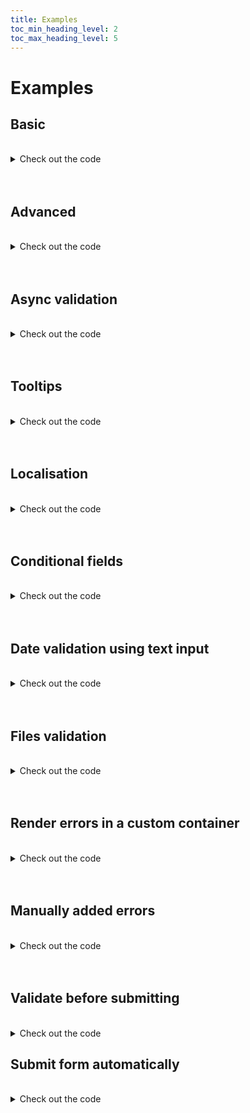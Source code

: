 ```yaml
---
title: Examples
toc_min_heading_level: 2
toc_max_heading_level: 5
---
```



# Examples

## Basic

<BasicExample />

<br />
<details>
<summary>Check out the code</summary>

<Tabs>
<TabItem value="HTML">

```html
<form id="basic_form" autocomplete="off" novalidate="novalidate">
  <div class="control-wrapper">
    <label class="input-label" for="basic_name">Name</label>
    <div class="input-wrapper">
      <input
        id="basic_name"
        class="input"
        autocomplete="off"
        type="text"
        placeholder="Enter your name"
      />
    </div>
  </div>
  <div class="control-wrapper">
    <label class="input-label" for="basic_email">Email</label>
    <div class="input-wrapper">
      <input
        id="basic_email"
        class="input"
        autocomplete="off"
        type="text"
        placeholder="Enter your email"
      />
    </div>
  </div>
  <div class="control-wrapper">
    <label class="input-label" for="basic_password">Password</label>
    <div class="input-wrapper">
      <input
        id="basic_password"
        class="input"
        autocomplete="off"
        type="text"
        placeholder="Enter your password"
      />
    </div>
  </div>
  <div class="control-wrapper">
    <label class="input-label" for="basic_age">Age</label>
    <div class="input-wrapper">
      <input
        id="basic_age"
        class="input"
        autocomplete="off"
        type="text"
        placeholder="Enter your age"
      />
    </div>
  </div>
  <div class="control-wrapper">
    <button type="submit" class="button">Submit</button>
  </div>
</form>
```

</TabItem>

<TabItem value="JS">

```js
const validator = new JustValidate('#basic_form');

validator
  .addField('#basic_name', [
    {
      rule: 'required',
    },
    {
      rule: 'minLength',
      value: 3,
    },
    {
      rule: 'maxLength',
      value: 15,
    },
  ])
  .addField('#basic_email', [
    {
      rule: 'required',
    },
    {
      rule: 'email',
    },
  ])
  .addField('#basic_password', [
    {
      rule: 'required',
    },
    {
      rule: 'password',
    },
  ])
  .addField('#basic_age', [
    {
      rule: 'required',
    },
    {
      rule: 'number',
    },
    {
      rule: 'minNumber',
      value: 18,
    },
    {
      rule: 'maxNumber',
      value: 150,
    },
  ]);
```

</TabItem>
</Tabs>
</details>
<br />
<br />

## Advanced

<AdvancedUsage />

<br />
<details>
<summary>Check out the code</summary>

<Tabs>
<TabItem value="HTML">

```html
<form id="advanced-usage_form" autocomplete="off" novalidate="novalidate">
  <div class="control-wrapper">
    <label class="input-label" for="advanced-usage_password">Password</label>
    <div class="input-wrapper">
      <input
        id="advanced-usage_password"
        class="input"
        autocomplete="off"
        type="password"
        placeholder="Enter password"
      />
    </div>
  </div>
  <div class="control-wrapper">
    <label class="input-label" for="advanced-usage_repeat-password"
      >Repeat password</label
    >
    <div class="input-wrapper">
      <input
        id="advanced-usage_repeat-password"
        class="input"
        autocomplete="off"
        type="password"
        placeholder="Repeat password"
      />
    </div>
  </div>
  <div class="control-wrapper">
    <label class="input-label" for="advanced-usage_message">Message</label>
    <div class="input-wrapper">
      <textarea
        id="advanced-usage_message"
        class="input textarea"
        placeholder="Enter message"
      ></textarea>
    </div>
  </div>
  <div class="control-wrapper">
    <label class="input-label" for="advanced-usage_favorite_animal_select"
      >Select you favorite animal</label
    >
    <div class="input-wrapper">
      <select class="select minimal" id="advanced-usage_favorite_animal_select">
        <option value="">--Please select an option--</option>
        <option value="Dog">Dog</option>
        <option value="Cat">Cat</option>
        <option value="Hamster">Hamster</option>
        <option value="Parrot">Parrot</option>
        <option value="Spider">Spider</option>
        <option value="Goldfish">Goldfish</option>
      </select>
    </div>
  </div>
  <div class="control-wrapper mb-32">
    <div class="label mb-8">You should give us your consent</div>
    <div class="control-wrapper">
      <div class="flex">
        <input
          type="checkbox"
          id="advanced-usage_consent_checkbox"
          class="checkbox"
        /><label
          class="input-label ml-8 pb-0"
          for="advanced-usage_consent_checkbox"
          >I agree to provide the information</label
        >
      </div>
      <div id="advanced-usage_consent_checkbox-errors-container"></div>
    </div>
  </div>
  <div
    class="control-wrapper mb-32"
    id="advanced-usage_communication_checkbox_group"
  >
    <div class="label mb-8">Please select at least 1 option</div>
    <div class="control-wrapper">
      <div class="flex">
        <input
          type="checkbox"
          id="advanced-usage_communication_checkbox_group_1"
          class="checkbox"
          name="communication_checkbox_group"
        /><label
          class="input-label ml-8 pb-0"
          for="advanced-usage_communication_checkbox_group_1"
          >I'd like to receive news by email</label
        >
      </div>
      <div
        id="advanced-usage_communication_checkbox_group_1-errors-container"
      ></div>
    </div>
    <div class="control-wrapper">
      <div class="flex">
        <input
          type="checkbox"
          id="advanced-usage_communication_checkbox_group_2"
          class="checkbox"
          name="communication_checkbox_group"
        /><label
          class="input-label ml-8 pb-0"
          for="advanced-usage_communication_checkbox_group_2"
          >I'd like to receive news by post</label
        >
      </div>
      <div
        id="advanced-usage_communication_checkbox_group_2-errors-container"
      ></div>
    </div>
    <div class="control-wrapper">
      <div class="flex">
        <input
          type="checkbox"
          id="advanced-usage_communication_checkbox_group_3"
          class="checkbox"
          name="communication_checkbox_group"
        /><label
          class="input-label ml-8 pb-0"
          for="advanced-usage_communication_checkbox_group_3"
          >I'd like to receive news by text phone</label
        >
      </div>
      <div
        id="advanced-usage_communication_checkbox_group_3-errors-container"
      ></div>
    </div>
  </div>
  <div class="control-wrapper mb-16">
    <div class="label mb-8">
      Please select the preferred way for communication
    </div>
    <div id="advanced-usage_communication_radio_group">
      <div class="control-wrapper">
        <label class="input-label flex"
          ><input
            type="radio"
            id="advanced-usage_communication_radio_group_1"
            class="radio"
            name="communication_radio_group"
          />
          <span class="ml-8">Email</span></label
        >
      </div>
      <div class="control-wrapper">
        <label class="input-label flex"
          ><input
            type="radio"
            id="advanced-usage_communication_radio_group_2"
            class="radio"
            name="communication_radio_group"
          />
          <span class="ml-8">Text message</span></label
        >
      </div>
    </div>
  </div>
  <div class="control-wrapper">
    <label class="input-label" for="advanced-usage_input_number"
      >Input any number</label
    >
    <div class="input-wrapper">
      <input
        id="advanced-usage_input_number"
        class="input"
        autocomplete="off"
        type="text"
        placeholder="Input any number"
      />
    </div>
  </div>
  <div class="control-wrapper">
    <label class="input-label" for="advanced-usage_input_integer_number"
      >Input an integer number</label
    >
    <div class="input-wrapper">
      <input
        id="advanced-usage_input_integer_number"
        class="input"
        autocomplete="off"
        type="text"
        placeholder="Input an integer number"
      />
    </div>
  </div>
  <div class="control-wrapper">
    <label class="input-label" for="advanced-usage_input_number_between"
      >Input a number between 10 and 20</label
    >
    <div class="input-wrapper">
      <input
        id="advanced-usage_input_number_between"
        class="input"
        autocomplete="off"
        type="text"
        placeholder="Input a number between 10 and 20"
      />
    </div>
  </div>
  <div class="control-wrapper">
    <button type="submit" class="button">Submit</button>
  </div>
</form>
```

</TabItem>

<TabItem value="JS">

```js
const validator = new JustValidate('#advanced-usage_form');

validator
  .addField('#advanced-usage_password', [
    {
      rule: 'required',
    },
  ])
  .addField('#advanced-usage_repeat-password', [
    {
      rule: 'required',
    },
    {
      validator: (value, fields) => {
        if (
          fields['#advanced-usage_password'] &&
          fields['#advanced-usage_password'].elem
        ) {
          const repeatPasswordValue =
            fields['#advanced-usage_password'].elem.value;

          return value === repeatPasswordValue;
        }

        return true;
      },
      errorMessage: 'Passwords should be the same',
    },
  ])
  .addField('#advanced-usage_message', [
    {
      validator: (value) => {
        return value !== undefined && (value as string).length > 3;
      },
      errorMessage: 'Message should be more than 3 letters.',
    },
  ])
  .addField(
    '#advanced-usage_consent_checkbox',
    [
      {
        rule: 'required',
      },
    ],
    {
      errorsContainer: '#advanced-usage_consent_checkbox-errors-container',
    }
  )
  .addField('#advanced-usage_favorite_animal_select', [
    {
      rule: 'required',
    },
  ])
  .addRequiredGroup(
    '#advanced-usage_communication_checkbox_group',
    'You should select at least one communication channel'
  )
  .addRequiredGroup('#advanced-usage_communication_radio_group')
  .addField('#advanced-usage_input_number', [
    {
      rule: 'required',
    },
    {
      rule: 'number',
    },
  ])
  .addField('#advanced-usage_input_integer_number', [
    {
      rule: 'required',
    },
    {
      rule: 'integer',
    },
  ])
  .addField('#advanced-usage_input_number_between', [
    {
      rule: 'required',
    },
    {
      rule: 'minNumber',
      value: 10,
    },
    {
      rule: 'maxNumber',
      value: 20,
    },
  ]);

```

</TabItem>
</Tabs>
</details>
<br />
<br />

## Async validation

<AsyncExample />

<br />
<details>
<summary>Check out the code</summary>

<Tabs>
<TabItem value="HTML">

```html
<form id="async_form" autocomplete="off" novalidate="novalidate">
  <div class="control-wrapper">
    <label class="input-label" for="async_email">Email</label>
    <div class="input-wrapper">
      <input
        id="async_email"
        class="input"
        autocomplete="off"
        type="text"
        placeholder="Enter your email"
      />
    </div>
  </div>
  <div class="control-wrapper">
    <button type="submit" class="button">Submit</button>
  </div>
</form>
```

</TabItem>

<TabItem value="JS">

```js
const validator = new JustValidate('#async_form');

validator.addField('#async_email', [
  {
    rule: 'required',
  },
  {
    validator: (value) => () =>
      new Promise((resolve) => {
        setTimeout(() => {
          resolve(false);
        }, 1000);
      }),
    errorMessage: 'Email already exists!',
  },
]);
```

</TabItem>
</Tabs>
</details>
<br />
<br />

## Tooltips

<TooltipsExample />

<br />
<details>
<summary>Check out the code</summary>

<Tabs>
<TabItem value="HTML">

```html
<form id="tooltips_form" autocomplete="off" novalidate="novalidate">
  <div class="row">
    <div class="col">
      <div class="control-wrapper">
        <label class="input-label" for="tooltips_name">Name</label>
        <div class="input-wrapper">
          <input
            id="tooltips_name"
            class="input"
            autocomplete="off"
            type="text"
            placeholder="Enter your name"
          />
        </div>
      </div>
    </div>
    <div class="col">
      <div class="control-wrapper">
        <label class="input-label" for="tooltips_email">Email</label>
        <div class="input-wrapper">
          <input
            id="tooltips_email"
            class="input"
            autocomplete="off"
            type="text"
            placeholder="Enter your email"
          />
        </div>
      </div>
    </div>
  </div>
  <div class="control-wrapper">
    <label class="input-label" for="tooltips_favorite_animal_select"
      >Select you favorite animal</label
    >
    <div class="input-wrapper">
      <select class="select minimal" id="tooltips_favorite_animal_select">
        <option value="">--Please select an option--</option>
        <option value="Dog">Dog</option>
        <option value="Cat">Cat</option>
        <option value="Hamster">Hamster</option>
        <option value="Parrot">Parrot</option>
        <option value="Spider">Spider</option>
        <option value="Goldfish">Goldfish</option>
      </select>
    </div>
  </div>
  <div class="control-wrapper mb-32">
    <div class="label mb-8">Please confirm you agree</div>
    <div class="control-wrapper">
      <div class="flex">
        <input
          type="checkbox"
          id="tooltips_consent_checkbox"
          class="checkbox"
        /><label class="input-label ml-8 pb-0" for="tooltips_consent_checkbox"
          >I agree to provide the information</label
        >
      </div>
      <div id="tooltips_consent_checkbox-errors-container"></div>
    </div>
  </div>
  <div class="control-wrapper mb-32" id="tooltips_communication_checkbox_group">
    <div class="label mb-8">Please select at least 1 option</div>
    <div class="control-wrapper">
      <div class="flex">
        <input
          type="checkbox"
          id="tooltips_communication_checkbox_group_1"
          class="checkbox"
          name="communication_checkbox_group"
        /><label
          class="input-label ml-8 pb-0"
          for="tooltips_communication_checkbox_group_1"
          >I'd like to receive news by email</label
        >
      </div>
      <div id="tooltips_communication_checkbox_group_1-errors-container"></div>
    </div>
    <div class="control-wrapper">
      <div class="flex">
        <input
          type="checkbox"
          id="tooltips_communication_checkbox_group_2"
          class="checkbox"
          name="communication_checkbox_group"
        /><label
          class="input-label ml-8 pb-0"
          for="tooltips_communication_checkbox_group_2"
          >I'd like to receive news by post</label
        >
      </div>
      <div id="tooltips_communication_checkbox_group_2-errors-container"></div>
    </div>
    <div class="control-wrapper">
      <div class="flex">
        <input
          type="checkbox"
          id="tooltips_communication_checkbox_group_3"
          class="checkbox"
          name="communication_checkbox_group"
        /><label
          class="input-label ml-8 pb-0"
          for="tooltips_communication_checkbox_group_3"
          >I'd like to receive news by text phone</label
        >
      </div>
      <div id="tooltips_communication_checkbox_group_3-errors-container"></div>
    </div>
  </div>
  <div class="control-wrapper mb-16">
    <div class="label mb-8">Please select your preferred contact method</div>
    <div id="tooltips_communication_radio_group">
      <div class="control-wrapper">
        <label class="input-label flex"
          ><input
            type="radio"
            id="tooltips_communication_radio_group_1"
            class="radio"
            name="communication_radio_group"
          />
          <span class="ml-8">Email</span></label
        >
      </div>
      <div class="control-wrapper">
        <label class="input-label flex"
          ><input
            type="radio"
            id="tooltips_communication_radio_group_2"
            class="radio"
            name="communication_radio_group"
          />
          <span class="ml-8">Text message</span></label
        >
      </div>
    </div>
  </div>
  <div class="control-wrapper">
    <button type="submit" class="button">Submit</button>
  </div>
</form>
```

</TabItem>

<TabItem value="JS">

```js
const validator = new JustValidate('#tooltips_form', {
  tooltip: {
    position: 'top',
  },
});

validator
  .addField('#tooltips_name', [
    {
      rule: 'required',
    },
  ])
  .addField('#tooltips_email', [
    {
      rule: 'required',
    },
    {
      rule: 'email',
    },
  ])
  .addField(
    '#tooltips_consent_checkbox',
    [
      {
        rule: 'required',
      },
    ],
    {
      errorsContainer: '#tooltips_consent_checkbox-errors-container',
    }
  )
  .addField(
    '#tooltips_favorite_animal_select',
    [
      {
        rule: 'required',
      },
    ],
    {
      tooltip: {
        position: 'right',
      },
    }
  )
  .addRequiredGroup(
    '#tooltips_communication_checkbox_group',
    'You should select at least one communication channel',
    {
      tooltip: {
        position: 'bottom',
      },
    }
  )
  .addRequiredGroup('#tooltips_communication_radio_group', undefined, {
    tooltip: {
      position: 'bottom',
    },
  });
```

</TabItem>
</Tabs>
</details>
<br />
<br />

## Localisation

<LocalisationExample />

<br />
<details>
<summary>Check out the code</summary>

<Tabs>
<TabItem value="HTML">

```html
<form id="localisation_form" autocomplete="off" novalidate="novalidate">
  <div>
    <div class="control-wrapper">
      <label class="input-label" for="localisation_language"
        >Change error messages language</label
      >
      <div class="input-wrapper">
        <select class="select minimal" id="localisation_language">
          <option value="">--Please select an option--</option>
          <option value="English" selected="">English</option>
          <option value="Spanish">Spanish</option>
          <option value="French">French</option>
        </select>
      </div>
    </div>
  </div>
  <div class="row">
    <div class="col">
      <div class="control-wrapper">
        <label class="input-label" for="localisation_form_name">Name</label>
        <div class="input-wrapper">
          <input
            id="localisation_form_name"
            class="input"
            autocomplete="off"
            type="text"
            placeholder="Enter your name"
          />
        </div>
      </div>
    </div>
    <div class="col">
      <div class="control-wrapper">
        <label class="input-label" for="localisation_form_email">Email</label>
        <div class="input-wrapper">
          <input
            id="localisation_form_email"
            class="input"
            autocomplete="off"
            type="text"
            placeholder="Enter your email"
          />
        </div>
      </div>
    </div>
  </div>
  <div class="control-wrapper">
    <button type="submit" class="button">Submit</button>
  </div>
</form>
```

</TabItem>

<TabItem value="JS">

```js
import JustValidate from 'just-validate';

const validator = new JustValidate('#localisation_form', undefined, [
  {
    key: 'Name is required',
    dict: {
      Spanish: 'Se requiere el nombre',
      French: 'Le nom est requis',
    },
  },
  {
    key: 'Name is too short',
    dict: {
      Spanish: 'El nombre es muy corto',
      French: 'Le nom est trop court',
    },
  },
  {
    key: 'Name is too long',
    dict: {
      Spanish: 'El nombre es demasiado largo',
      French: 'Le nom est trop long',
    },
  },
  {
    key: 'Email is required',
    dict: {
      Spanish: 'Correo electronico es requerido',
      French: "L'e-mail est requis",
    },
  },
  {
    key: 'Email is invalid',
    dict: {
      Spanish: 'El correo electrónico es invalido',
      French: 'Le courriel est invalide',
    },
  },
]);

validator
  .addField('#localisation_form_name', [
    {
      rule: 'required',
      errorMessage: 'Name is required',
    },
    {
      rule: 'minLength',
      value: 3,
      errorMessage: 'Name is too short',
    },
    {
      rule: 'maxLength',
      value: 15,
      errorMessage: 'Name is too long',
    },
  ])
  .addField('#localisation_form_email', [
    {
      rule: 'required',
      errorMessage: 'Email is required',
    },
    {
      rule: 'email',
      errorMessage: 'Email is invalid',
    },
  ]);

validator.setCurrentLocale('English');
```

</TabItem>
</Tabs>
</details>
<br />
<br />

## Conditional fields

<ConditionalExample />

<br />
<details>
<summary>Check out the code</summary>

<Tabs>
<TabItem value="HTML">

```html
<form id="conditional_form" autocomplete="off" novalidate="novalidate">
  <div class="control-wrapper">
    <div class="control-wrapper">
      <label class="input-label" for="conditional_name">Name</label>
      <div class="input-wrapper">
        <input
          id="conditional_name"
          class="input"
          autocomplete="off"
          type="text"
          placeholder="Enter your name"
        />
      </div>
    </div>
  </div>
  <div class="control-wrapper">
    <div class="control-wrapper">
      <div class="flex">
        <input
          type="checkbox"
          id="conditional_checkbox"
          class="checkbox"
        /><label class="input-label ml-8 pb-0" for="conditional_checkbox"
          >Name is required</label
        >
      </div>
      <div id="conditional_checkbox-errors-container"></div>
    </div>
  </div>
  <div class="control-wrapper">
    <button type="submit" class="button">Submit</button>
  </div>
</form>
```

</TabItem>

<TabItem value="JS">

```js
const validator = new JustValidate('#conditional_form');

document
  .querySelector('#conditional_checkbox')
  .addEventListener('change', (e) => {
    if (e.target.checked) {
      validator.addField('#conditional_name', [
        {
          rule: 'required',
        },
      ]);
    } else {
      validator.removeField('#conditional_name');
    }
  });
```

</TabItem>
</Tabs>
</details>
<br />
<br />

## Date validation using text input

<DateTextExample />

<br />
<details>
<summary>Check out the code</summary>

<Tabs>
<TabItem value="HTML">

```html
<form id="date-text_form" autocomplete="off" novalidate="novalidate">
  <div class="control-wrapper">
    <div class="control-wrapper">
      <label class="input-label" for="date-text_start_date">Start date</label>
      <div class="input-wrapper">
        <input
          id="date-text_start_date"
          class="input"
          autocomplete="off"
          type="text"
          placeholder="Enter start date"
        />
      </div>
    </div>
  </div>
  <div class="control-wrapper">
    <div class="control-wrapper">
      <label class="input-label" for="date-text_between_date"
        >Between date</label
      >
      <div class="input-wrapper">
        <input
          id="date-text_between_date"
          class="input"
          autocomplete="off"
          type="text"
          placeholder="Enter between date"
        />
      </div>
    </div>
  </div>
  <div class="control-wrapper">
    <div class="control-wrapper">
      <label class="input-label" for="date-text_end_date">End date</label>
      <div class="input-wrapper">
        <input
          id="date-text_end_date"
          class="input"
          autocomplete="off"
          type="text"
          placeholder="Enter end date"
        />
      </div>
    </div>
  </div>
  <div class="control-wrapper">
    <div class="control-wrapper">
      <label class="input-label" for="date-text_format"
        >Check for dd MMM yyyy format</label
      >
      <div class="input-wrapper">
        <input
          id="date-text_format"
          class="input"
          autocomplete="off"
          type="text"
          placeholder="Enter a valid date"
        />
      </div>
    </div>
  </div>
  <div class="control-wrapper">
    <button type="submit" class="button">Submit</button>
  </div>
</form>
```

</TabItem>

<TabItem value="JS">

```js
const validator = new JustValidate('#date-text_form');

validator
  .addField('#date-text_start_date', [
    {
      rule: 'required',
    },
    {
      plugin: JustValidatePluginDate(() => ({
        format: 'dd/MM/yyyy',
      })),
      errorMessage: 'Date should be in dd/MM/yyyy format (e.g. 20/12/2021)',
    },
  ])
  .addField('#date-text_between_date', [
    {
      rule: 'required',
    },
    {
      plugin: JustValidatePluginDate(() => ({
        format: 'dd/MM/yyyy',
      })),
      errorMessage: 'Date should be in dd/MM/yyyy format (e.g. 20/12/2021)',
    },
    {
      plugin: JustValidatePluginDate((fields) => {
        return {
          format: 'dd/MM/yyyy',
          isAfter: fields['#date-text_start_date'].elem.value,
          isBefore: fields['#date-text_end_date'].elem.value,
        };
      }),
      errorMessage: 'Date should be between start and end dates',
    },
  ])
  .addField('#date-text_end_date', [
    {
      rule: 'required',
    },
    {
      plugin: JustValidatePluginDate(() => ({
        format: 'dd/MM/yyyy',
      })),
      errorMessage: 'Date should be in dd/MM/yyyy format (e.g. 20/12/2021)',
    },
  ])
  .addField('#date-text_format', [
    {
      rule: 'required',
    },
    {
      plugin: JustValidatePluginDate(() => ({
        format: 'dd MMM yyyy',
      })),
      errorMessage: 'Date should be in dd MMM yyyy format (e.g. 20 Dec 2021)',
    },
  ]);
```

</TabItem>
</Tabs>
</details>
<br />
<br />

## Files validation

<FilesExample />

<br />
<details>
<summary>Check out the code</summary>

<Tabs>
<TabItem value="HTML">

```html
<form id="files_form" autocomplete="off" novalidate="novalidate">
  <div class="control-wrapper">
    <div class="control-wrapper">
      <label class="input-label" for="files_minmax">Upload 1-3 files</label>
      <div class="input-wrapper">
        <input
          id="files_minmax"
          class="input"
          autocomplete="off"
          type="file"
          multiple=""
        />
      </div>
    </div>
  </div>
  <div class="control-wrapper">
    <div class="control-wrapper">
      <label class="input-label" for="files_png">Upload 1 png file</label>
      <div class="input-wrapper">
        <input id="files_png" class="input" autocomplete="off" type="file" />
      </div>
    </div>
  </div>
  <div class="control-wrapper">
    <div class="control-wrapper">
      <label class="input-label" for="files_attr"
        >Upload several png/jpg/jpeg files with min size 10kb and max size
        25kb</label
      >
      <div class="input-wrapper">
        <input
          id="files_attr"
          class="input"
          autocomplete="off"
          type="file"
          multiple=""
        />
      </div>
    </div>
  </div>
  <div class="control-wrapper">
    <button type="submit" class="button">Submit</button>
  </div>
</form>
```

</TabItem>

<TabItem value="JS">

```js
const validator = new JustValidate('#files_form');

validator
  .addField('#files_minmax', [
    {
      rule: 'minFilesCount',
      value: 1,
    },
    {
      rule: 'maxFilesCount',
      value: 3,
    },
  ])
  .addField('#files_png', [
    {
      rule: 'minFilesCount',
      value: 1,
    },
    {
      rule: 'maxFilesCount',
      value: 1,
    },
    {
      rule: 'files',
      value: {
        files: {
          types: ['image/png'],
          extensions: ['png'],
        },
      },
    },
  ])
  .addField('#files_attr', [
    {
      rule: 'minFilesCount',
      value: 1,
    },
    {
      rule: 'files',
      value: {
        files: {
          extensions: ['jpeg', 'jpg', 'png'],
          maxSize: 20000,
          minSize: 10000,
          types: ['image/jpeg', 'image/jpg', 'image/png'],
        },
      },
    },
  ]);
```

</TabItem>
</Tabs>
</details>
<br />
<br />

## Render errors in a custom container

<ErrorsContainerExample />

<br />
<details>
<summary>Check out the code</summary>

<Tabs>
<TabItem value="HTML">

```html
<form id="errors-container_form" autocomplete="off" novalidate="novalidate">
  <div class="row">
    <div class="col">
      <div class="control-wrapper">
        <label class="input-label" for="errors-container_name">Name</label>
        <div class="input-wrapper">
          <input
            id="errors-container_name"
            class="input"
            autocomplete="off"
            type="text"
            placeholder="Enter your name"
          />
        </div>
      </div>
      <div class="control-wrapper">
        <span>Custom container for Name field</span>
        <div id="errors-container_custom-name"></div>
      </div>
    </div>
    <div class="col">
      <div class="control-wrapper">
        <label class="input-label" for="errors-container_email">Email</label>
        <div class="input-wrapper">
          <input
            id="errors-container_email"
            class="input"
            autocomplete="off"
            type="text"
            placeholder="Enter your email"
          />
        </div>
      </div>
    </div>
  </div>
  <div
    class="control-wrapper mb-32"
    id="errors-container_communication_checkbox_group"
  >
    <div class="label mb-8">Please select at least 1 option</div>
    <div class="control-wrapper">
      <div class="flex">
        <input
          type="checkbox"
          id="errors-container_communication_checkbox_group_1"
          class="checkbox"
          name="communication_checkbox_group"
        /><label
          class="input-label ml-8 pb-0"
          for="errors-container_communication_checkbox_group_1"
          >I'd like to receive news by email</label
        >
      </div>
      <div
        id="errors-container_communication_checkbox_group_1-errors-container"
      ></div>
    </div>
    <div class="control-wrapper">
      <div class="flex">
        <input
          type="checkbox"
          id="errors-container_communication_checkbox_group_2"
          class="checkbox"
          name="communication_checkbox_group"
        /><label
          class="input-label ml-8 pb-0"
          for="errors-container_communication_checkbox_group_2"
          >I'd like to receive news by post</label
        >
      </div>
      <div
        id="errors-container_communication_checkbox_group_2-errors-container"
      ></div>
    </div>
    <div class="control-wrapper">
      <div class="flex">
        <input
          type="checkbox"
          id="errors-container_communication_checkbox_group_3"
          class="checkbox"
          name="communication_checkbox_group"
        /><label
          class="input-label ml-8 pb-0"
          for="errors-container_communication_checkbox_group_3"
          >I'd like to receive news by text phone</label
        >
      </div>
      <div
        id="errors-container_communication_checkbox_group_3-errors-container"
      ></div>
    </div>
  </div>
  <div class="control-wrapper mb-16">
    <div class="label mb-8">Please select your preferred contact method</div>
    <div id="errors-container_communication_radio_group">
      <div class="control-wrapper">
        <label class="input-label flex"
          ><input
            type="radio"
            id="errors-container_communication_radio_group_1"
            class="radio"
            name="communication_radio_group"
          />
          <span class="ml-8">Email</span></label
        >
      </div>
      <div class="control-wrapper">
        <label class="input-label flex"
          ><input
            type="radio"
            id="errors-container_communication_radio_group_2"
            class="radio"
            name="communication_radio_group"
          />
          <span class="ml-8">Text message</span></label
        >
      </div>
    </div>
  </div>
  <div class="control-wrapper" id="errors-container_custom-container"></div>
  <div class="control-wrapper">
    <button type="submit" class="button">Submit</button>
  </div>
</form>
```

</TabItem>

<TabItem value="JS">

```js
const validator = new JustValidate('#errors-container_form', {
  errorsContainer: '#errors-container_custom-container',
});

validator
  .addField(
    '#errors-container_name',
    [
      {
        rule: 'required',
      },
    ],
    {
      errorsContainer: '#errors-container_custom-name',
    }
  )
  .addField('#errors-container_email', [
    {
      rule: 'required',
    },
    {
      rule: 'email',
    },
  ])
  .addRequiredGroup(
    '#errors-container_communication_checkbox_group',
    'You should select at least one communication channel',
    {
      tooltip: {
        position: 'bottom',
      },
    }
  )
  .addRequiredGroup('#errors-container_communication_radio_group', undefined, {
    tooltip: {
      position: 'bottom',
    },
  });
```

</TabItem>
</Tabs>
</details>
<br />
<br />

## Manually added errors

<ManualExample />

<br />
<details>
<summary>Check out the code</summary>

<Tabs>
<TabItem value="HTML">

```html
<form id="manual_form" autocomplete="off" novalidate="novalidate">
  <div class="control-wrapper">
    <label class="input-label" for="manual_name">Name</label>
    <div class="input-wrapper">
      <input
        id="manual_name"
        class="input"
        autocomplete="off"
        type="text"
        placeholder="Enter your name"
      />
    </div>
  </div>
  <div class="control-wrapper">
    <div class="control-wrapper">
      <button type="button" class="button" data-variant="negative">
        Show error label
      </button>
    </div>
    <div class="control-wrapper">
      <button type="button" class="button" data-variant="success">
        Show success label
      </button>
    </div>
  </div>
  <div class="control-wrapper">
    <button type="submit" class="button">Submit</button>
  </div>
</form>
```

</TabItem>

<TabItem value="JS">

```js
validator.addField('#manual_name', [
  {
    rule: 'required',
  },
]);

validator.showSuccessLabels({
  '#manual_name': 'The field looks good!',
});

validator.showErrors({
  '#manual_name': 'The field is invalid',
});
```

</TabItem>
</Tabs>
</details>
<br />
<br />

## Validate before submitting

<BeforeSubmitExample />

<br />
<details>
<summary>Check out the code</summary>

<Tabs>
<TabItem value="HTML">

```html
<form id="before-submit_form" autocomplete="off" novalidate="novalidate">
  <div class="control-wrapper">
    <label class="input-label" for="before-submit_email">Email</label>
    <div class="input-wrapper">
      <input
        id="before-submit_email"
        class="input"
        autocomplete="off"
        type="text"
        placeholder="Start typing..."
      />
    </div>
  </div>
  <div class="control-wrapper">
    <button type="submit" class="button">Submit</button>
  </div>
</form>
```

</TabItem>

<TabItem value="JS">

```js
const validator = new JustValidate('#before-submit_form', {
  validateBeforeSubmitting: true,
});

validator.addField('#before-submit_email', [
  {
    rule: 'required',
  },
  {
    rule: 'email',
  },
]);
```

</TabItem>
</Tabs>
</details>

## Submit form automatically

<SubmitAutomaticallyExample />

<br />
<details>
    <summary>Check out the code</summary>

<Tabs>
<TabItem value="HTML">

```html
<form id="submit-automatically_form" autocomplete="off" novalidate="novalidate">
  <div class="control-wrapper">
    <label class="input-label" for="submit-automatically_form_email"
      >Email</label
    >
    <div class="input-wrapper">
      <input
        id="submit-automatically_form_email"
        class="input"
        autocomplete="off"
        type="text"
        placeholder="Start typing..."
      />
    </div>
  </div>
  <div class="control-wrapper">
    <button type="submit" class="button">Submit</button>
  </div>
</form>
```
</TabItem>

<TabItem value="JS">

```js
const validator = new JustValidate('#submit-automatically_form_form', {
  submitFormAutomatically: true,
});

validator.addField('#submit-automatically_form_email', [
  {
    rule: 'required',
  },
  {
    rule: 'email',
  },
]);
```
</TabItem>
</Tabs>

</details>
